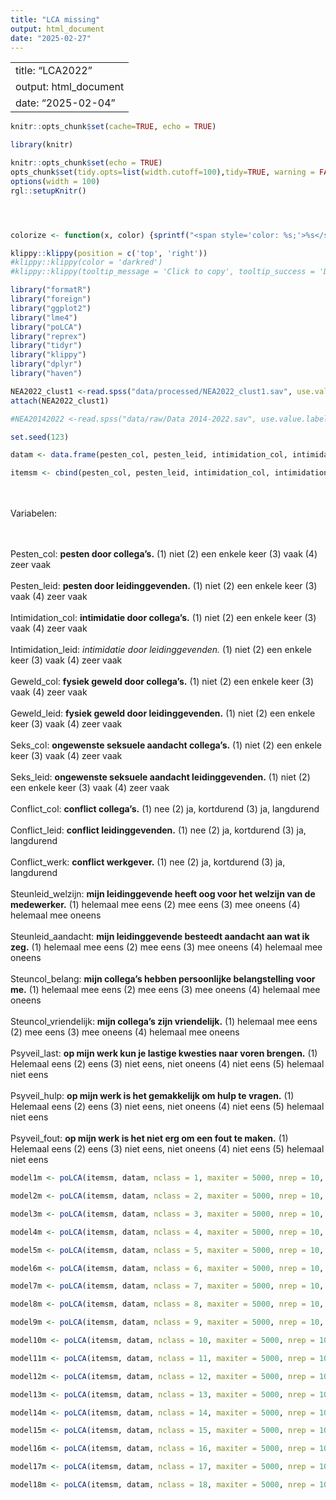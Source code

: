 ```yaml
---
title: "LCA missing"
output: html_document
date: "2025-02-27"
---
```


---
title: "LCA2022"
output: html_document
date: "2025-02-04"
---

```r
knitr::opts_chunk$set(cache=TRUE, echo = TRUE)
```


```r
library(knitr)

knitr::opts_chunk$set(echo = TRUE)
opts_chunk$set(tidy.opts=list(width.cutoff=100),tidy=TRUE, warning = FALSE, message = FALSE,comment = "#>", cache=TRUE, class.source=c("test"), class.output=c("test2"))
options(width = 100)
rgl::setupKnitr()




colorize <- function(x, color) {sprintf("<span style='color: %s;'>%s</span>", color, x) }

```



```r
klippy::klippy(position = c('top', 'right'))
#klippy::klippy(color = 'darkred')
#klippy::klippy(tooltip_message = 'Click to copy', tooltip_success = 'Done')
```


```r
library("formatR")
library("foreign")
library("ggplot2")
library("lme4")
library("poLCA")
library("reprex")
library("tidyr")
library("klippy")
library("dplyr")
library("haven")
```


```r
NEA2022_clust1 <-read.spss("data/processed/NEA2022_clust1.sav", use.value.labels = T, to.data.frame = T)
attach(NEA2022_clust1)

#NEA20142022 <-read.spss("data/raw/Data 2014-2022.sav", use.value.labels = T, to.data.frame = T)
```

```r
set.seed(123)
```

```r
datam <- data.frame(pesten_col, pesten_leid, intimidation_col, intimidation_leid, geweld_col, geweld_leid, seks_col, seks_leid, conflict_col, conflict_leid, conflict_werk, steunleid_welzijn, steunleid_aandacht, steuncol_belang, steuncol_vriendelijk, psyveil_last, psyveil_hulp, psyveil_fout)

itemsm <- cbind(pesten_col, pesten_leid, intimidation_col, intimidation_leid, geweld_col, geweld_leid, seks_col, seks_leid, conflict_col, conflict_leid, conflict_werk, steunleid_welzijn, steunleid_aandacht, steuncol_belang, steuncol_vriendelijk, psyveil_last, psyveil_hulp, psyveil_fout) ~ 1
```
<br><br> Variabelen:

<br><br> Pesten_col: **pesten door collega's.** (1) niet (2) een enkele keer (3) vaak (4) zeer vaak
<br><br> Pesten_leid: **pesten door leidinggevenden.** (1) niet (2) een enkele keer (3) vaak (4) zeer vaak
<br><br> Intimidation_col: **intimidatie door collega's.** (1) niet (2) een enkele keer (3) vaak (4) zeer vaak
<br><br> Intimidation_leid: *intimidatie door leidinggevenden.* (1) niet (2) een enkele keer (3) vaak (4) zeer vaak
<br><br> Geweld_col: **fysiek geweld door collega's.** (1) niet (2) een enkele keer (3) vaak (4) zeer vaak
<br><br> Geweld_leid: **fysiek geweld door leidinggevenden.** (1) niet (2) een enkele keer (3) vaak (4) zeer vaak
<br><br> Seks_col: **ongewenste seksuele aandacht collega's.** (1) niet (2) een enkele keer (3) vaak (4) zeer vaak
<br><br> Seks_leid: **ongewenste seksuele aandacht leidinggevenden.** (1) niet (2) een enkele keer (3) vaak (4) zeer vaak
<br><br> Conflict_col: **conflict collega's.** (1) nee (2) ja, kortdurend (3) ja, langdurend
<br><br> Conflict_leid: **conflict leidinggevenden.** (1) nee (2) ja, kortdurend (3) ja, langdurend
<br><br> Conflict_werk: **conflict werkgever.** (1) nee (2) ja, kortdurend (3) ja, langdurend
<br><br> Steunleid_welzijn: **mijn leidinggevende heeft oog voor het welzijn van de medewerker.** (1) helemaal mee eens (2) mee eens (3) mee oneens (4) helemaal mee oneens
<br><br> Steunleid_aandacht: **mijn leidinggevende besteedt aandacht aan wat ik zeg.** (1) helemaal mee eens (2) mee eens (3) mee oneens (4) helemaal mee oneens
<br><br> Steuncol_belang: **mijn collega's hebben persoonlijke belangstelling voor me.** (1) helemaal mee eens (2) mee eens (3) mee oneens (4) helemaal mee oneens
<br><br> Steuncol_vriendelijk: **mijn collega's zijn vriendelijk.** (1) helemaal mee eens (2) mee eens (3) mee oneens (4) helemaal mee oneens
<br><br> Psyveil_last: **op mijn werk kun je lastige kwesties naar voren brengen.** (1) Helemaal eens (2) eens (3) niet eens, niet oneens (4) niet eens (5) helemaal niet eens
<br><br> Psyveil_hulp: **op mijn werk is het gemakkelijk om hulp te vragen.** (1) Helemaal eens (2) eens (3) niet eens, niet oneens (4) niet eens (5) helemaal niet eens
<br><br> Psyveil_fout: **op mijn werk is het niet erg om een fout te maken.** (1) Helemaal eens (2) eens (3) niet eens, niet oneens (4) niet eens (5) helemaal niet eens



```r
model1m <- poLCA(itemsm, datam, nclass = 1, maxiter = 5000, nrep = 10, graphs=FALSE, na.rm = TRUE)
```

```r
model2m <- poLCA(itemsm, datam, nclass = 2, maxiter = 5000, nrep = 10, graphs=FALSE, na.rm = TRUE)
```

```r
model3m <- poLCA(itemsm, datam, nclass = 3, maxiter = 5000, nrep = 10, graphs=FALSE, na.rm = TRUE)
```

```r
model4m <- poLCA(itemsm, datam, nclass = 4, maxiter = 5000, nrep = 10, graphs=FALSE, na.rm = TRUE)
```

```r
model5m <- poLCA(itemsm, datam, nclass = 5, maxiter = 5000, nrep = 10, graphs=FALSE, na.rm = TRUE)
```

```r
model6m <- poLCA(itemsm, datam, nclass = 6, maxiter = 5000, nrep = 10, graphs=FALSE, na.rm = TRUE)
```

```r
model7m <- poLCA(itemsm, datam, nclass = 7, maxiter = 5000, nrep = 10, graphs=FALSE, na.rm = TRUE)
```

```r
model8m <- poLCA(itemsm, datam, nclass = 8, maxiter = 5000, nrep = 10, graphs=FALSE, na.rm = TRUE)
```

```r
model9m <- poLCA(itemsm, datam, nclass = 9, maxiter = 5000, nrep = 10, graphs=FALSE, na.rm = TRUE)
```

```r
model10m <- poLCA(itemsm, datam, nclass = 10, maxiter = 5000, nrep = 10, graphs=FALSE, na.rm = TRUE)
```

```r
model11m <- poLCA(itemsm, datam, nclass = 11, maxiter = 5000, nrep = 10, graphs=FALSE, na.rm = TRUE)
```

```r
model12m <- poLCA(itemsm, datam, nclass = 12, maxiter = 5000, nrep = 10, graphs=FALSE, na.rm = TRUE)
```

```r
model13m <- poLCA(itemsm, datam, nclass = 13, maxiter = 5000, nrep = 10, graphs=FALSE, na.rm = TRUE)
```

```r
model14m <- poLCA(itemsm, datam, nclass = 14, maxiter = 5000, nrep = 10, graphs=FALSE, na.rm = TRUE)
```

```r
model15m <- poLCA(itemsm, datam, nclass = 15, maxiter = 5000, nrep = 10, graphs=FALSE, na.rm = TRUE)
```

```r
model16m <- poLCA(itemsm, datam, nclass = 16, maxiter = 5000, nrep = 10, graphs=FALSE, na.rm = TRUE)
```

```r
model17m <- poLCA(itemsm, datam, nclass = 17, maxiter = 5000, nrep = 10, graphs=FALSE, na.rm = TRUE)
```

```r
model18m <- poLCA(itemsm, datam, nclass = 18, maxiter = 5000, nrep = 10, graphs=FALSE, na.rm = TRUE)
```


